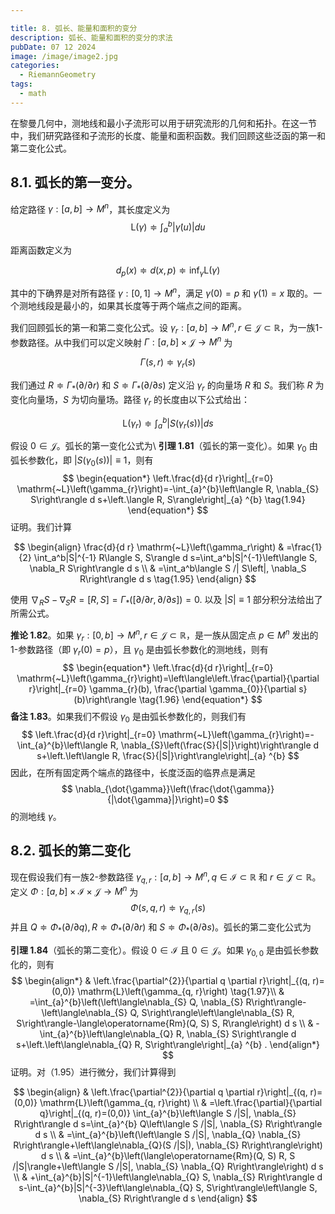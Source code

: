 ```yaml
---

title: 8. 弧长、能量和面积的变分
description: 弧长、能量和面积的变分的求法
pubDate: 07 12 2024
image: /image/image2.jpg
categories:
  - RiemannGeometry
tags:
  - math
---
```



在黎曼几何中，测地线和最小子流形可以用于研究流形的几何和拓扑。在这一节中，我们研究路径和子流形的长度、能量和面积函数。我们回顾这些泛函的第一和第二变化公式。

## 8.1. 弧长的第一变分。

给定路径 $\gamma:[a, b] \rightarrow M^{n}$，其长度定义为
$$
\mathrm{L}(\gamma) \doteqdot \int_{a}^{b}|\dot{\gamma}(u)| d u
$$

距离函数定义为

$$
d_{p}(x) \doteqdot d(x, p) \doteqdot \inf _{\gamma} \mathrm{L}(\gamma)
$$

其中的下确界是对所有路径 $\gamma:[0,1] \rightarrow M^{n}$，满足 $\gamma(0)=p$ 和 $\gamma(1)=x$ 取的。一个测地线段是最小的，如果其长度等于两个端点之间的距离。

我们回顾弧长的第一和第二变化公式。设 $\gamma_{r}:[a, b] \rightarrow M^{n}, r \in \mathcal{J} \subset \mathbb{R}$，为一族1-参数路径。从中我们可以定义映射 $\Gamma:[a, b] \times \mathcal{J} \rightarrow M^{n}$ 为

$$
\Gamma(s, r) \doteqdot \gamma_{r}(s)
$$

我们通过 $R \doteqdot \Gamma_{*}(\partial / \partial r)$ 和 $S \doteqdot \Gamma_{*}(\partial / \partial s)$ 定义沿 $\gamma_{r}$ 的向量场 $R$ 和 $S$。我们称 $R$ 为变化向量场，$S$ 为切向量场。路径 $\gamma_{r}$ 的长度由以下公式给出：

$$
\mathrm{L}\left(\gamma_{r}\right) \doteqdot \int_{a}^{b}\left|S\left(\gamma_{r}(s)\right)\right| d s
$$

假设 $0 \in \mathcal{J}$。弧长的第一变化公式为\\
**引理 1.81**（弧长的第一变化）。如果 $\gamma_{0}$ 由弧长参数化，即 $\left|S\left(\gamma_{0}(s)\right)\right| \equiv 1$，则有
$$
\begin{equation*}
\left.\frac{d}{d r}\right|_{r=0} \mathrm{~L}\left(\gamma_{r}\right)=-\int_{a}^{b}\left\langle R, \nabla_{S} S\right\rangle d s+\left.\langle R, S\rangle\right|_{a} ^{b} \tag{1.94}
\end{equation*}
$$
证明。我们计算


$$
\begin{align}
\frac{d}{d r} \mathrm{~L}\left(\gamma_r\right) & =\frac{1}{2} \int_a^b|S|^{-1} R\langle S, S\rangle d s=\int_a^b|S|^{-1}\left\langle S, \nabla_R S\right\rangle d s  \\ 
& =\int_a^b\langle S /| S\left|, \nabla_S R\right\rangle d s \tag{1.95}
\end{align}
$$

使用 $\nabla_R S-\nabla_S R=[R, S]=\Gamma_*([\partial / \partial r, \partial / \partial s])=0$. 以及 $|S| \equiv 1$ 部分积分法给出了所需公式。

**推论 1.82**。如果 $\gamma_{r}:[0, b] \rightarrow M^{n}, r \in \mathcal{J} \subset \mathbb{R}$，是一族从固定点 $p \in M^{n}$ 发出的1-参数路径（即 $\gamma_{r}(0)=p$），且 $\gamma_{0}$ 是由弧长参数化的测地线，则有
$$
\begin{equation*}
\left.\frac{d}{d r}\right|_{r=0} \mathrm{~L}\left(\gamma_{r}\right)=\left\langle\left.\frac{\partial}{\partial r}\right|_{r=0} \gamma_{r}(b), \frac{\partial \gamma_{0}}{\partial s}(b)\right\rangle \tag{1.96}
\end{equation*}
$$
**备注 1.83**。如果我们不假设 $\gamma_{0}$ 是由弧长参数化的，则我们有
$$
\left.\frac{d}{d r}\right|_{r=0} \mathrm{~L}\left(\gamma_{r}\right)=-\int_{a}^{b}\left\langle R, \nabla_{S}\left(\frac{S}{|S|}\right)\right\rangle d s+\left.\left\langle R, \frac{S}{|S|}\right\rangle\right|_{a} ^{b}
$$
因此，在所有固定两个端点的路径中，长度泛函的临界点是满足
$$
\nabla_{\dot{\gamma}}\left(\frac{\dot{\gamma}}{|\dot{\gamma}|}\right)=0
$$
的测地线 $\gamma$。

## 8.2. 弧长的第二变化

现在假设我们有一族2-参数路径 $\gamma_{q, r}:[a, b] \rightarrow M^{n}, q \in \mathcal{I} \subset \mathbb{R}$ 和 $r \in \mathcal{J} \subset \mathbb{R}$。定义 $\Phi:[a, b] \times \mathcal{I} \times \mathcal{J} \rightarrow M^{n}$ 为
$$
\Phi(s, q, r) \doteqdot \gamma_{q, r}(s)
$$
并且 $Q \doteqdot \Phi_{*}(\partial / \partial q), R \doteqdot \Phi_{*}(\partial / \partial r)$ 和 $S \doteqdot \Phi_{*}(\partial / \partial s)$。弧长的第二变化公式为

**引理 1.84**（弧长的第二变化）。假设 $0 \in \mathcal{I}$ 且 $0 \in \mathcal{J}$。如果 $\gamma_{0,0}$ 是由弧长参数化的，则有
$$
\begin{align*}
& \left.\frac{\partial^{2}}{\partial q \partial r}\right|_{(q, r)=(0,0)} \mathrm{L}\left(\gamma_{q, r}\right)  \tag{1.97}\\
& =\int_{a}^{b}\left(\left\langle\nabla_{S} Q, \nabla_{S} R\right\rangle-\left\langle\nabla_{S} Q, S\right\rangle\left\langle\nabla_{S} R, S\right\rangle-\langle\operatorname{Rm}(Q, S) S, R\rangle\right) d s \\
& -\int_{a}^{b}\left\langle\nabla_{Q} R, \nabla_{S} S\right\rangle d s+\left.\left\langle\nabla_{Q} R, S\right\rangle\right|_{a} ^{b} .
\end{align*}
$$
证明。对（1.95）进行微分，我们计算得到

$$
\begin{align}
& \left.\frac{\partial^{2}}{\partial q \partial r}\right|_{(q, r)=(0,0)} \mathrm{L}\left(\gamma_{q, r}\right) \\
& =\left.\frac{\partial}{\partial q}\right|_{(q, r)=(0,0)} \int_{a}^{b}\left\langle S /|S|, \nabla_{S} R\right\rangle d s=\int_{a}^{b} Q\left\langle S /|S|, \nabla_{S} R\right\rangle d s \\
& =\int_{a}^{b}\left(\left\langle S /|S|, \nabla_{Q} \nabla_{S} R\right\rangle+\left\langle\nabla_{Q}(S /|S|), \nabla_{S} R\right\rangle\right) d s \\
& =\int_{a}^{b}\left(\langle\operatorname{Rm}(Q, S) R, S /|S|\rangle+\left\langle S /|S|, \nabla_{S} \nabla_{Q} R\right\rangle\right) d s \\
& +\int_{a}^{b}|S|^{-1}\left\langle\nabla_{Q} S, \nabla_{S} R\right\rangle d s-\int_{a}^{b}|S|^{-3}\left\langle\nabla_{Q} S, S\right\rangle\left\langle S, \nabla_{S} R\right\rangle d s
\end{align}
$$